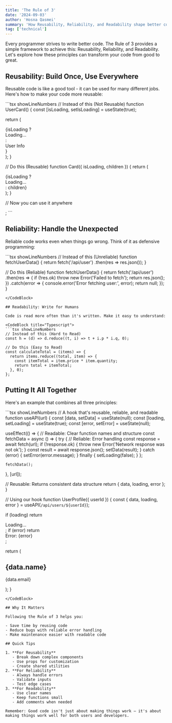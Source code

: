 ```yaml
---
title: 'The Rule of 3'
date: '2024-09-03'
author: 'Hosna Qasmei'
summary: 'How Reusability, Reliability, and Readability shape better code.'
tag: ['technical']
---
```


Every programmer strives to write better code. The Rule of 3 provides a simple framework to achieve this: Reusability, Reliability, and Readability. Let's explore how these principles can transform your code from good to great.

## Reusability: Build Once, Use Everywhere

Reusable code is like a good tool - it can be used for many different jobs. Here's how to make your code more reusable:

<CodeBlock title="Typescript">
```tsx showLineNumbers
// Instead of this (Not Reusable)
function UserCard() {
  const [isLoading, setIsLoading] = useState(true);

return (
<div className="card">
{isLoading ? <div>Loading...</div> : <div>User Info</div>}
</div>
);
}

// Do this (Reusable)
function Card({ isLoading, children }) {
return (
<div className="card">{isLoading ? <div>Loading...</div> : children}</div>
);
}

// Now you can use it anywhere

<Card isLoading={isLoading}>
  <UserInfo />
</Card>;
```
</CodeBlock>

## Reliability: Handle the Unexpected

Reliable code works even when things go wrong. Think of it as defensive programming:

<CodeBlock title="Typescript">
```tsx showLineNumbers
// Instead of this (Unreliable)
function fetchUserData() {
  return fetch('/api/user')
    .then(res => res.json());
}

// Do this (Reliable)
function fetchUserData() {
  return fetch('/api/user')
    .then(res => {
      if (!res.ok) throw new Error('Failed to fetch');
      return res.json();
    })
    .catch(error => {
      console.error('Error fetching user:', error);
      return null;
    });
}

```
</CodeBlock>

## Readability: Write for Humans

Code is read more often than it's written. Make it easy to understand:

<CodeBlock title="Typescript">
```tsx showLineNumbers
// Instead of this (Hard to Read)
const h = (d) => d.reduce((t, i) => t + i.p * i.q, 0);

// Do this (Easy to Read)
const calculateTotal = (items) => {
  return items.reduce((total, item) => {
    const itemTotal = item.price * item.quantity;
    return total + itemTotal;
  }, 0);
};
```
</CodeBlock>

## Putting It All Together

Here's an example that combines all three principles:

<CodeBlock title="Typescript">
```tsx showLineNumbers
// A hook that's reusable, reliable, and readable
function useAPI(url) {
  const [data, setData] = useState(null);
  const [loading, setLoading] = useState(true);
  const [error, setError] = useState(null);

  useEffect(() => {
    // Readable: Clear function names and structure
    const fetchData = async () => {
      try {
        // Reliable: Error handling
        const response = await fetch(url);
        if (!response.ok) {
          throw new Error('Network response was not ok');
        }
        const result = await response.json();
        setData(result);
      } catch (error) {
        setError(error.message);
      } finally {
        setLoading(false);
      }
    };

    fetchData();
  }, [url]);

  // Reusable: Returns consistent data structure
  return { data, loading, error };
}

// Using our hook
function UserProfile({ userId }) {
  const { data, loading, error } = useAPI(`/api/users/${userId}`);

  if (loading) return <div>Loading...</div>;
  if (error) return <div>Error: {error}</div>;

  return (
    <div>
      <h2>{data.name}</h2>
      <p>{data.email}</p>
    </div>
  );
}
```
</CodeBlock>

## Why It Matters

Following the Rule of 3 helps you:

- Save time by reusing code
- Reduce bugs with reliable error handling
- Make maintenance easier with readable code

## Quick Tips

1. **For Reusability**
   - Break down complex components
   - Use props for customization
   - Create shared utilities
2. **For Reliability**
   - Always handle errors
   - Validate inputs
   - Test edge cases
3. **For Readability**
   - Use clear names
   - Keep functions small
   - Add comments when needed

Remember: Good code isn't just about making things work – it's about making things work well for both users and developers.

